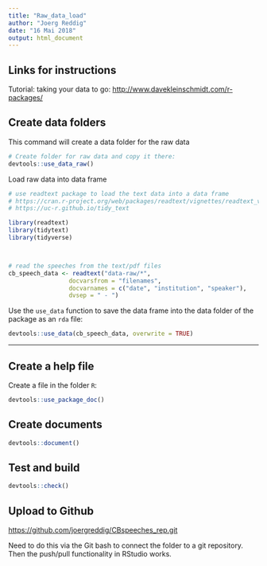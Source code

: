 ```yaml
---
title: "Raw_data_load"
author: "Joerg Reddig"
date: "16 Mai 2018"
output: html_document
---
```



## Links for instructions

Tutorial: taking your data to go: <http://www.davekleinschmidt.com/r-packages/>





## Create data folders

This command will create a data folder for the raw data

```r
# Create folder for raw data and copy it there:
devtools::use_data_raw()

```


Load raw data into data frame

```r

# use readtext package to load the text data into a data frame
# https://cran.r-project.org/web/packages/readtext/vignettes/readtext_vignette.html
# https://uc-r.github.io/tidy_text

library(readtext)
library(tidytext)
library(tidyverse)



# read the speeches from the text/pdf files
cb_speech_data <- readtext("data-raw/*",
                 docvarsfrom = "filenames", 
                 docvarnames = c("date", "institution", "speaker"),
                 dvsep = " - ")

```


Use the `use_data` function to save the data frame into the data folder of the package as an `rda` file:

```r
devtools::use_data(cb_speech_data, overwrite = TRUE)

```



----------------------------------

## Create a help file

Create a file in the folder `R`:


```r
devtools::use_package_doc()
```


## Create documents

```r
devtools::document()
```



## Test and build

```r
devtools::check()
```




## Upload to Github

<https://github.com/joergreddig/CBspeeches_rep.git>

Need to do this via the Git bash to connect the folder to a git repository. Then the push/pull functionality in RStudio works. 


